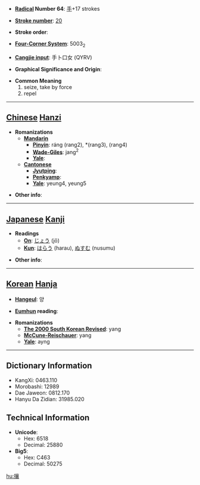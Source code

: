 * '''[[Wiktionary:Chinese radical index| Radical]] Number 64''': [[Wiktionary:Chinese radical index 手|手]]+17 strokes

* '''[[Wiktionary:Chinese total strokes index|Stroke number]]''': [[Wiktionary:Chinese total strokes index 20|20]]

* '''Stroke order''': 

* '''[[Wiktionary:Chinese four corner index|Four-Corner System]]''': 5003<sub>2</sub>

* '''[[Wiktionary:Chinese Cangjie index|Cangjie input]]''': 手卜口女 (QYRV)

* '''Graphical Significance and Origin''': 

* '''Common Meaning'''
*#seize, take by force
*# repel


----

== [[Chinese]] [[Hanzi]] ==

* '''Romanizations'''
** '''[[Mandarin]]'''
*** '''[[Pinyin]]''': ráng (rang2), *(rang3), (rang4)
*** '''[[Wade-Giles]]''': jang<sup>2</sup>
*** '''[[Yale]]''': 
** '''[[Cantonese]]'''
*** '''[[Jyutping]]''':
*** '''[[Penkyamp]]''': 
*** '''[[Yale]]''': yeung4, yeung5

* '''Other info''': 

----

== [[Japanese]] [[Kanji]] ==

* '''Readings'''
** '''[[On]]''': [[じょう]] (jō)
** '''[[Kun]]''': [[はらう]] (harau), [[ぬすむ]] (nusumu)

* '''Other info''':  

----

== [[Korean]] [[Hanja]] ==

* '''[[Hangeul]]''': 양

* '''[[Eumhun]] reading''': 

* '''Romanizations'''
** '''[[The 2000 South Korean Revised Romanization|The 2000 South Korean Revised]]''': yang
** '''[[McCune-Reischauer]]''': yang
** '''[[Yale]]''': ayng

----

== Dictionary Information ==

* KangXi: 0463.110
* Morobashi: 12989
* Dae Jaweon: 0812.170
* Hanyu Da Zidian: 31985.020

== Technical Information ==

* '''Unicode''':
** Hex: 6518
** Decimal: 25880
* '''Big5''':
** Hex: C463
** Decimal: 50275

[[hu:攘]]